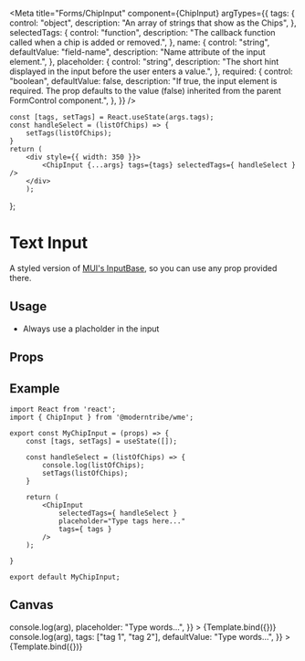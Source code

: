 
<Meta
	title="Forms/ChipInput"
	component={ChipInput}
	argTypes={{
		tags: {
			control: "object",
			description: "An array of strings that show as the Chips",
		},
		selectedTags: {
			control: "function",
			description:
				"The callback function called when a chip is added or removed.",
		},
		name: {
			control: "string",
			defaultValue: "field-name",
			description: "Name attribute of the input element.",
		},
		placeholder: {
			control: "string",
			description:
				"The short hint displayed in the input before the user enters a value.",
		},
		required: {
			control: "boolean",
			defaultValue: false,
			description:
				"If true, the input element is required. The prop defaults to the value (false) inherited from the parent FormControl component.",
		},
	}}
/>

	const [tags, setTags] = React.useState(args.tags);
	const handleSelect = (listOfChips) => {
    	setTags(listOfChips);
    }
	return (
		<div style={{ width: 350 }}>
			<ChipInput {...args} tags={tags} selectedTags={ handleSelect } />
		</div>
		);
};

# Text Input

A styled version of <a href="https://mui.com/material-ui/api/input-base/" target="_blank">MUI's InputBase</a>, so you can use any prop provided there.

## Usage

-   Always use a placholder in the input

## Props

<ArgsTable story="." />

## Example

```
import React from 'react';
import { ChipInput } from '@moderntribe/wme';

export const MyChipInput = (props) => {
	const [tags, setTags] = useState([]);

	const handleSelect = (listOfChips) => {
		console.log(listOfChips);
		setTags(listOfChips);
	}

	return (
		<ChipInput
			selectedTags={ handleSelect }
			placeholder="Type tags here..."
			tags={ tags }
		/>
	);

}

export default MyChipInput;
```

## Canvas

<Canvas>
	<Story
		name="Base"
		args={{
			selectedTags: (arg) => console.log(arg),
			placeholder: "Type words...",
		}}
	>
		{Template.bind({})}
	</Story>
	<Story
		name="Default values"
		args={{
			selectedTags: (arg) => console.log(arg),
			tags: ["tag 1", "tag 2"],
			defaultValue: "Type words...",
		}}
	>
		{Template.bind({})}
	</Story>
</Canvas>

